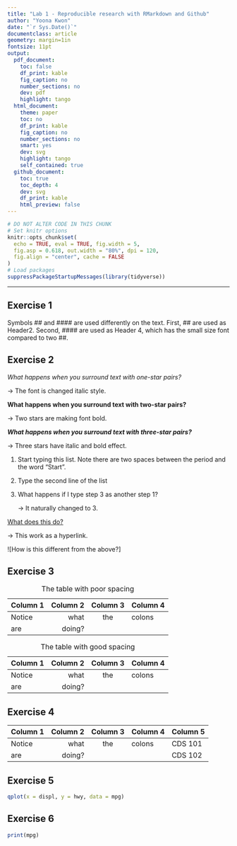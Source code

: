 ```yaml
---
title: "Lab 1 - Reproducible research with RMarkdown and Github"
author: "Yoona Kwon"
date: "`r Sys.Date()`"
documentclass: article
geometry: margin=1in
fontsize: 11pt
output:
  pdf_document:
    toc: false
    df_print: kable
    fig_caption: no
    number_sections: no
    dev: pdf
    highlight: tango
  html_document:
    theme: paper
    toc: no
    df_print: kable
    fig_caption: no
    number_sections: no
    smart: yes
    dev: svg
    highlight: tango
    self_contained: true
  github_document:
    toc: true
    toc_depth: 4
    dev: svg
    df_print: kable
    html_preview: false
---
```


```r
# DO NOT ALTER CODE IN THIS CHUNK
# Set knitr options
knitr::opts_chunk$set(
  echo = TRUE, eval = TRUE, fig.width = 5,
  fig.asp = 0.618, out.width = "80%", dpi = 120,
  fig.align = "center", cache = FALSE
)
# Load packages
suppressPackageStartupMessages(library(tidyverse))
```

---

## Exercise 1

Symbols ## and #### are used differently on the text. First, ## are used as Header2. Second, #### are used as Header 4, which has the small size font compared to two ##.


## Exercise 2

*What happens when you surround text with one-star pairs?*

-> The font is changed italic style.

**What happens when you surround text with two-star pairs?**

-> Two stars are making font bold.

***What happens when you surround text with three-star pairs?***

-> Three stars have italic and bold effect.


1.  Start typing this list. Note there are two spaces between the period 
    and the word "Start".
    
2.  Type the second line of the list

1.  What happens if I type step 3 as another step 1?

    -> It naturally changed to 3.

[What does this do?](https://google.com)

-> This work as a hyperlink. 
        
![How is this different from the above?]


## Exercise 3

| Column 1 | Column 2 | Column 3 | Column 4 |
| --- | ---: | :---: | :--- |
| Notice | what | the | colons |
| are | doing? | | |

Table: The table with poor spacing

| Column 1 | Column 2 | Column 3 | Column 4 |
| -------- | -------: | :------: | :------- |
| Notice   | what     | the      | colons   |
| are      | doing?   |          |          |

Table: The table with good spacing

## Exercise 4

| Column 1 | Column 2 | Column 3 | Column 4 | Column 5 |
| -------- | -------: | :------: | :------- |:------- |
| Notice   | what     | the      | colons   |CDS 101  |
| are      | doing?   |          |          |CDS 102  |


## Exercise 5

```r
qplot(x = displ, y = hwy, data = mpg)
```



## Exercise 6

```r
print(mpg)
```

